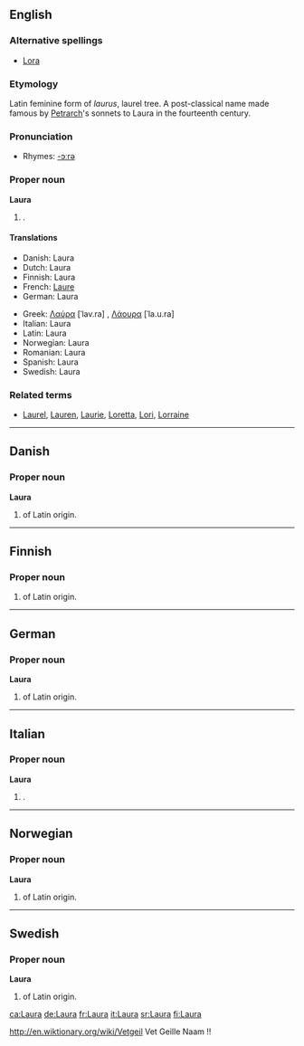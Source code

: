 {{see|laura}}
{{wikipedia}}
==English==

===Alternative spellings===
*[[Lora]]

===Etymology===
Latin feminine form of ''laurus'', laurel tree. A post-classical name made famous by [[Petrarch]]'s sonnets to Laura in the fourteenth century.
 
===Pronunciation===
*Rhymes: [[Rhymes:English:-ɔːrə|-ɔːrə]]

===Proper noun===
'''Laura'''

# {{given name|female}}.

====Translations====
{{trans-top|female given name}}
*Danish: Laura
*Dutch: Laura
*Finnish: Laura
*French: [[Laure]]
*German: Laura
{{trans-mid}}
*Greek: [[Λαύρα]] [ˈlav.ra] {{f}}, [[Λάουρα]] [ˈla.u.ra]
*Italian: Laura
*Latin: Laura
*Norwegian: Laura
*Romanian: Laura
*Spanish: Laura
*Swedish: Laura
{{trans-bottom}}

===Related terms===
*[[Laurel]], [[Lauren]], [[Laurie]], [[Loretta]], [[Lori]], [[Lorraine]]

----

==Danish==

===Proper noun===
'''Laura'''

# {{given name|female||da:}} of Latin origin.

----

==Finnish==

===Proper noun===
{{fi-noun|Laur|type=kala|proper=true}}

# {{given name|female||fi:}} of Latin origin.

----

==German==

===Proper noun===
'''Laura'''

# {{given name|female||de:}} of Latin origin.

----

==Italian==

===Proper noun===
'''Laura'''

# {{given name|female||it:}}.

----

==Norwegian==

===Proper noun===
'''Laura'''

# {{given name|female||no:}} of Latin origin.

----

==Swedish==

===Proper noun===
'''Laura'''

# {{given name|female||sv:}} of Latin origin.



[[ca:Laura]]
[[de:Laura]]
[[fr:Laura]]
[[it:Laura]]
[[sr:Laura]]
[[fi:Laura]]

http://en.wiktionary.org/wiki/Vetgeil
Vet Geille Naam !!